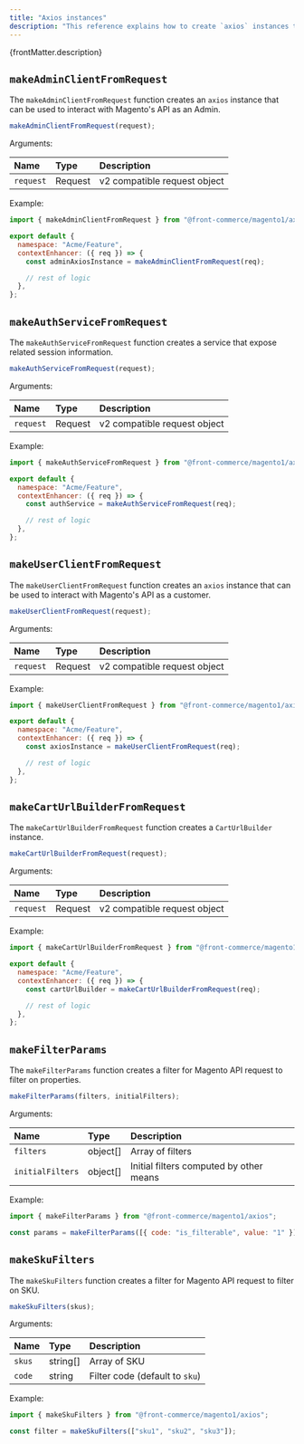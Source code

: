 ```yaml
---
title: "Axios instances"
description: "This reference explains how to create `axios` instances to interact with Magento's API."
---
```


<p>{frontMatter.description}</p>


## `makeAdminClientFromRequest`

The `makeAdminClientFromRequest` function creates an `axios` instance that can be
used to interact with Magento's API as an Admin.

```js
makeAdminClientFromRequest(request);
```

Arguments:

| Name      | Type    | Description                  |
| :-------- | :------ | :--------------------------- |
| `request` | Request | v2 compatible request object |

Example:

```js
import { makeAdminClientFromRequest } from "@front-commerce/magento1/axios";

export default {
  namespace: "Acme/Feature",
  contextEnhancer: ({ req }) => {
    const adminAxiosInstance = makeAdminClientFromRequest(req);

    // rest of logic
  },
};
```

## `makeAuthServiceFromRequest`

The `makeAuthServiceFromRequest` function creates a service that expose related session information.

```js
makeAuthServiceFromRequest(request);
```

Arguments:

| Name      | Type    | Description                  |
| :-------- | :------ | :--------------------------- |
| `request` | Request | v2 compatible request object |

Example:

```js
import { makeAuthServiceFromRequest } from "@front-commerce/magento1/axios";

export default {
  namespace: "Acme/Feature",
  contextEnhancer: ({ req }) => {
    const authService = makeAuthServiceFromRequest(req);

    // rest of logic
  },
};
```


## `makeUserClientFromRequest`

The `makeUserClientFromRequest` function creates an `axios` instance that can be
used to interact with Magento's API as a customer.

```js
makeUserClientFromRequest(request);
```

Arguments:

| Name      | Type    | Description                  |
| :-------- | :------ | :--------------------------- |
| `request` | Request | v2 compatible request object |

Example:

```js
import { makeUserClientFromRequest } from "@front-commerce/magento1/axios";

export default {
  namespace: "Acme/Feature",
  contextEnhancer: ({ req }) => {
    const axiosInstance = makeUserClientFromRequest(req);

    // rest of logic
  },
};
```

## `makeCartUrlBuilderFromRequest`

The `makeCartUrlBuilderFromRequest` function creates a `CartUrlBuilder`
instance.

```js
makeCartUrlBuilderFromRequest(request);
```

Arguments:

| Name      | Type    | Description                  |
| :-------- | :------ | :--------------------------- |
| `request` | Request | v2 compatible request object |

Example:

```js
import { makeCartUrlBuilderFromRequest } from "@front-commerce/magento1/axios";

export default {
  namespace: "Acme/Feature",
  contextEnhancer: ({ req }) => {
    const cartUrlBuilder = makeCartUrlBuilderFromRequest(req);

    // rest of logic
  },
};
```

## `makeFilterParams`

The `makeFilterParams` function creates a filter for Magento API request to filter on properties.

```js
makeFilterParams(filters, initialFilters);
```

Arguments:

| Name             | Type     | Description                             |
| :--------------- | :------- | :-------------------------------------- |
| `filters`        | object[] | Array of filters                        |
| `initialFilters` | object[] | Initial filters computed by other means |

Example:

```js
import { makeFilterParams } from "@front-commerce/magento1/axios";

const params = makeFilterParams([{ code: "is_filterable", value: "1" }], { initialParams: { limit: 0 } });
```

## `makeSkuFilters`

The `makeSkuFilters` function creates a filter for Magento API request to filter on SKU.

```js
makeSkuFilters(skus);
```

Arguments:

| Name      | Type     | Description                    |
| :-------- | :------- | :----------------------------- |
| `skus`    | string[] | Array of SKU                   |
| `code`    | string   | Filter code (default to `sku`) |

Example:

```js
import { makeSkuFilters } from "@front-commerce/magento1/axios";

const filter = makeSkuFilters(["sku1", "sku2", "sku3"]);
```
